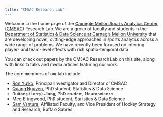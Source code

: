```yaml
---
title: "CMSAC Research Lab"
---
```


Welcome to the home page of the [Carnegie Mellon Sports Analytics Center (CMSAC)](https://www.stat.cmu.edu/cmsac/) Research Lab. We are a group of faculty and students in the [Department of Statistics & Data Science at Carnegie Mellon University](https://stat.cmu.edu/) that are developing novel, cutting-edge approaches in sports analytics across a wide range of problems. We have recently been focused on inferring player- and team-level effects with rich spatio-temporal data.

You can check out papers by the CMSAC Research Lab on this site, along with links to talks and media articles featuring our work.

The core members of our lab include:

+ [Ron Yurko](https://www.stat.cmu.edu/~ryurko/), Principal Investigator and Director of CMSAC 
+ [Quang Nguyen](https://qntkhvn.netlify.app/), PhD student, Statistics & Data Science
+ Ruitong (Larry) Jiang, PhD student, Neuroscience
+ Meg Ellingwood, PhD student, Statistics & Data Science
+ [Sam Ventura](https://www.cmu.edu/dietrich/statistics-datascience/people/affiliated/sam-ventura.html), Affiliated Faculty, and Vice President of Hockey Strategy and Research, Buffalo Sabres
